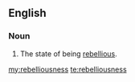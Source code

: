 ==English==
===Noun===
{{en-noun|-}}
# The state of being [[rebellious]].

[[my:rebelliousness]]
[[te:rebelliousness]]